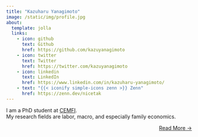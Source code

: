 ```yaml
---
title: "Kazuharu Yanagimoto"
image: /static/img/profile.jpg
about:
  template: jolla
  links:
    - icon: github
      text: Github
      href: https://github.com/kazuyanagimoto
    - icon: twitter
      text: Twitter
      href: https://twitter.com/kazuyanagimoto
    - icon: linkedin
      text: LinkedIn
      href: https://www.linkedin.com/in/kazuharu-yanagimoto/
    - text: "{{< iconify simple-icons zenn >}} Zenn"
      href: https://zenn.dev/nicetak
---
```


I am a PhD student at [CEMFI](https://www.cemfi.es/).<br>
My research fields are labor, macro, and especially family economics.

::: {style="text-align: right"}
[Read More →](../about)
:::
